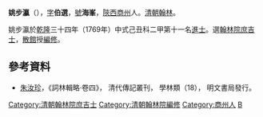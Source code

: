 '''姚步瀛'''（{{bd|?||?|}}），[[表字|字]]'''伯選'''，[[號|號]]'''海峯'''，[[陝西|陝西]][[商州|商州]]人。[[清朝|清朝]][[翰林|翰林]]。

姚步瀛於[[乾隆|乾隆]]三十四年（1769年）中式己丑科二甲第十一名[[進士|進士]]。選[[翰林院庶吉士|翰林院庶吉士]]，[[散館|散館]]授[[編修|編修]]。

==參考資料==
*[[朱汝珍|朱汝珍]]，《詞林輯略·卷四》， 清代傳記叢刊， 學林類（18）， 明文書局發行。

{{清朝人物小作品}}
{{乾隆三十四年己丑科殿試金榜}}
{{DEFAULTSORT:Yao姚}}
[[Category:清朝翰林院庶吉士|Category:清朝翰林院庶吉士]]
[[Category:清朝翰林院編修|Category:清朝翰林院編修]]
[[Category:商州人|Category:商州人]]
[[Category:姚姓|B]]